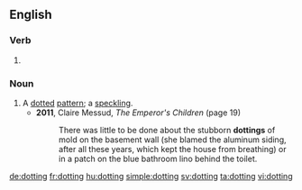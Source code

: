 ==English==

===Verb===
{{head|en|present participle}}

# {{present participle of|dot|lang=en}}

===Noun===
{{en-noun}}

# A [[dot]]ted [[pattern]]; a [[speckling]].
#* '''2011''', Claire Messud, ''The Emperor's Children'' (page 19)
#*: There was little to be done about the stubborn '''dottings''' of mold on the basement wall (she blamed the aluminum siding, after all these years, which kept the house from breathing) or in a patch on the blue bathroom lino behind the toilet.

[[de:dotting]]
[[fr:dotting]]
[[hu:dotting]]
[[simple:dotting]]
[[sv:dotting]]
[[ta:dotting]]
[[vi:dotting]]